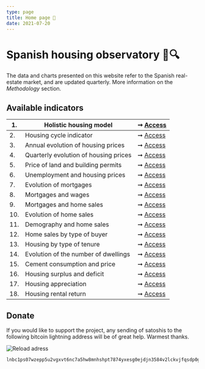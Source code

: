 ```yaml
---
type: page
title: Home page 🔬
date: 2021-07-20
---
```



# Spanish housing observatory 🏡🔍

The data and charts presented on this website refer to the Spanish real-estate market, and are updated quarterly. More information on the _Methodology_ section.

## Available indicators

| 1. | Holistic housing model | ➞ [Access](posts/six) |
| -- | ------------------------------- | --- |
| 2. | Housing cycle indicator | ➞ [Access](posts/rainbow) |
| 3. | Annual evolution of housing prices | ➞ [Access](posts/price) |
| 4. | Quarterly evolution of housing prices | ➞ [Access](posts/pricequarter) |
| 5. | Price of land and building permits | ➞ [Access](posts/permits) |
| 6. | Unemployment and housing prices | ➞ [Access](posts/labor) |
| 7. | Evolution of mortgages | ➞ [Access](posts/credit) |
| 8. | Mortgages and wages | ➞ [Access](posts/wages) |
| 9. | Mortgages and home sales | ➞ [Access](posts/ratioms) |
| 10. | Evolution of home sales | ➞ [Access](posts/volume) |
| 11. | Demography and home sales | ➞ [Access](posts/demography) |
| 12. | Home sales by type of buyer | ➞ [Access](posts/buyers) |
| 13. | Housing by type of tenure | ➞ [Access](posts/tenure) |
| 14. | Evolution of the number of dwellings | ➞ [Access](posts/stock) |
| 15. | Cement consumption and price | ➞ [Access](posts/cement) |
| 16. | Housing surplus and deficit | ➞ [Access](posts/balance) |
| 17. | Housing appreciation | ➞ [Access](posts/appreciation) |
| 18. | Housing rental return | ➞ [Access](posts/rent) |

## Donate

If you would like to support the project, any sending of satoshis to the following bitcoin lightning address will be of great help. Warmest thanks.

<Image
  src="/images/qrdonacions.png"
  alt="Reload adress"
  width={771}
  height={249}
  priority
  className="next-image"
/>

```
lnbc1ps07wzepp5u2vgxvt6nc7a5hw8mnhshpt7874yxesg0ejdjn3584v2lckvjfqsdp0g3hkuctrd9hjqnmzwdjhyanpw3hhy6fqfpsky6t5v96xwegxqyjw5q9qtzqqqqqq9qsqsp5pft9elfnv57hgr8nkk7s7ng9zsrqauczgxfxxjhdn30cv69avlysrzjqwryaup9lh50kkranzgcdnn2fgvx390wgj5jd07rwr3vxeje0glcllejaafcm7ya5sqqqqlgqqqqqeqqjqx6yd5jr709dpxkt33xgr9a4t4d9phtrk4slkznp2atm76hfuk8tqk3jwm4dy3hpzu26596j5yxt93lre0tstdywvgrusgfuepy56yxgqc0nt05
```
